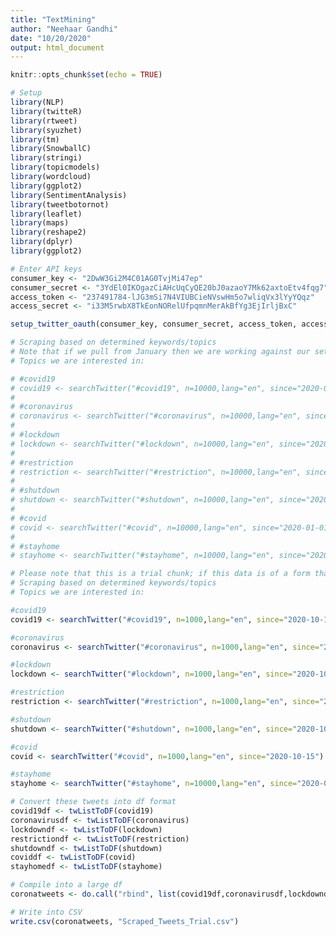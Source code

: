 ```yaml
---
title: "TextMining"
author: "Neehaar Gandhi"
date: "10/20/2020"
output: html_document
---
```


```r
knitr::opts_chunk$set(echo = TRUE)
```

```r
# Setup
library(NLP)
library(twitteR)
library(rtweet)
library(syuzhet)
library(tm)
library(SnowballC)
library(stringi)
library(topicmodels)
library(wordcloud)
library(ggplot2)
library(SentimentAnalysis)
library(tweetbotornot)
library(leaflet)
library(maps)
library(reshape2)
library(dplyr)
library(ggplot2)

# Enter API keys 
consumer_key <- "2DwW3Gi2M4C01AG0TvjMi47ep" 
consumer_secret <- "3YdEl0IKOgazCiAHcUqCyQE20bJ0azaoY7Mk62axtoEtv4fqg7" 
access_token <- "237491784-lJG3mSi7N4VIUBCieNVswHm5o7wliqVx3lYyYQqz"
access_secret <- "i33M5rwbX8TkEonNORelUfpqmnMerAkBfYg3EjIrljBxC"

setup_twitter_oauth(consumer_key, consumer_secret, access_token, access_secret)
```

```r
# Scraping based on determined keywords/topics
# Note that if we pull from January then we are working against our set pull limit. Do not run this unless absolutely necessary- I will be saving this information into a CSV for easy access 
# Topics we are interested in:

# #covid19
# covid19 <- searchTwitter("#covid19", n=10000,lang="en", since="2020-01-01")
# 
# #coronavirus
# coronavirus <- searchTwitter("#coronavirus", n=10000,lang="en", since="2020-01-01")
# 
# #lockdown
# lockdown <- searchTwitter("#lockdown", n=10000,lang="en", since="2020-01-01")
# 
# #restriction
# restriction <- searchTwitter("#restriction", n=10000,lang="en", since="2020-01-01")
# 
# #shutdown
# shutdown <- searchTwitter("#shutdown", n=10000,lang="en", since="2020-01-01")
# 
# #covid
# covid <- searchTwitter("#covid", n=10000,lang="en", since="2020-01-01")
# 
# #stayhome
# stayhome <- searchTwitter("#stayhome", n=10000,lang="en", since="2020-01-01")
```

```r
# Please note that this is a trial chunk; if this data is of a form that we like then we will run the above chunk and pull data from January 2020
# Scraping based on determined keywords/topics
# Topics we are interested in:

#covid19
covid19 <- searchTwitter("#covid19", n=1000,lang="en", since="2020-10-15")

#coronavirus
coronavirus <- searchTwitter("#coronavirus", n=1000,lang="en", since="2020-10-15")

#lockdown
lockdown <- searchTwitter("#lockdown", n=1000,lang="en", since="2020-10-15")

#restriction
restriction <- searchTwitter("#restriction", n=1000,lang="en", since="2020-10-15")

#shutdown
shutdown <- searchTwitter("#shutdown", n=1000,lang="en", since="2020-10-15")

#covid
covid <- searchTwitter("#covid", n=1000,lang="en", since="2020-10-15")

#stayhome
stayhome <- searchTwitter("#stayhome", n=10000,lang="en", since="2020-01-01")
```

```r
# Convert these tweets into df format
covid19df <- twListToDF(covid19)
coronavirusdf <- twListToDF(coronavirus)
lockdowndf <- twListToDF(lockdown)
restrictiondf <- twListToDF(restriction)
shutdowndf <- twListToDF(shutdown)
coviddf <- twListToDF(covid)
stayhomedf <- twListToDF(stayhome)
```

```r
# Compile into a large df
coronatweets <- do.call("rbind", list(covid19df,coronavirusdf,lockdowndf,restrictiondf,shutdowndf,coviddf,stayhomedf))

# Write into CSV
write.csv(coronatweets, "Scraped_Tweets_Trial.csv")
```